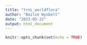 ```yaml
---
title: "trnL_worldflora"
author: "Bailie Wynbelt"
date: "2023-02-22"
output: html_document
---
```


```r
knitr::opts_chunk$set(echo = TRUE)
```


